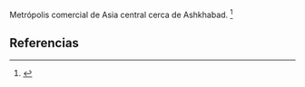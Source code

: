 Metrópolis comercial de Asia central cerca de Ashkhabad. <ref>{{lib|LU|79|1|4}}</ref> 

== Referencias ==

<references />
